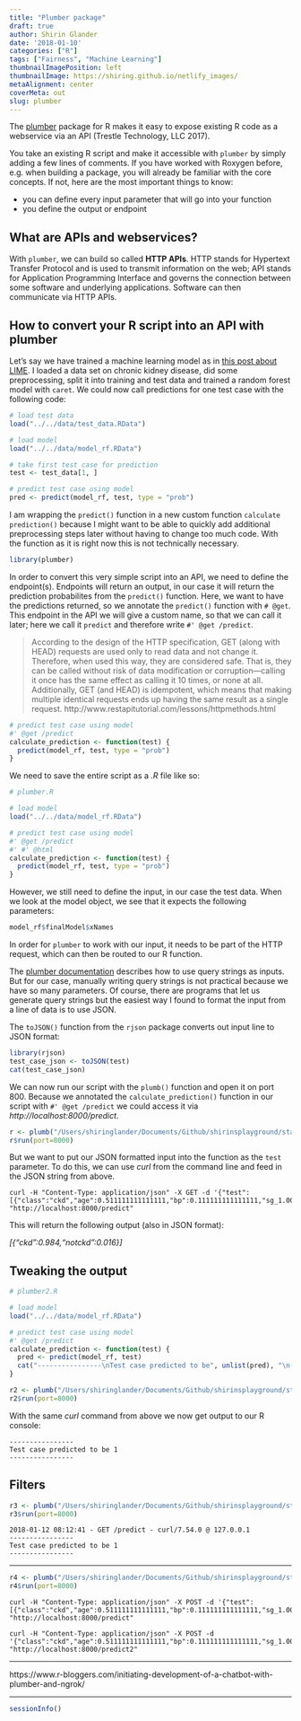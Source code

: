 ```yaml
---
title: "Plumber package"
draft: true
author: Shirin Glander
date: '2018-01-10'
categories: ["R"]
tags: ["Fairness", "Machine Learning"]
thumbnailImagePosition: left
thumbnailImage: https://shiring.github.io/netlify_images/
metaAlignment: center
coverMeta: out
slug: plumber
---
```


The [plumber](www.rplumber.io) package for R makes it easy to expose existing R code as a webservice via an API (Trestle Technology, LLC 2017).

You take an existing R script and make it accessible with `plumber` by simply adding a few lines of comments. If you have worked with Roxygen before, e.g. when building a package, you will already be familiar with the core concepts. If not, here are the most important things to know:

- you can define every input parameter that will go into your function
- you define the output or endpoint

## What are APIs and webservices?

With `plumber`, we can build so called **HTTP APIs**. HTTP stands for Hypertext Transfer Protocol and is used to transmit information on the web; API stands for Application Programming Interface and governs the connection between some software and underlying applications. Software can then communicate via HTTP APIs.

## How to convert your R script into an API with plumber

Let's say we have trained a machine learning model as in [this post about LIME](https://shirinsplayground.netlify.com/2017/12/lime_sketchnotes/). I loaded a data set on chronic kidney disease, did some preprocessing, split it into training and test data and trained a random forest model with `caret`. We could now call predictions for one test case with the following code:

```r
# load test data
load("../../data/test_data.RData")

# load model
load("../../data/model_rf.RData")

# take first test case for prediction
test <- test_data[1, ]

# predict test case using model
pred <- predict(model_rf, test, type = "prob")
```

I am wrapping the `predict()` function in a new custom function `calculate prediction()` because I might want to be able to quickly add additional preprocessing steps later without having to change too much code. With the function as it is right now this is not technically necessary.

```r
library(plumber)
```

In order to convert this very simple script into an API, we need to define the endpoint(s). Endpoints will return an output, in our case it will return the prediction probabilites from the `predict()` function. Here, we want to have the predictions returned, so we annotate the `predict()` function with `# @get`. This endpoint in the API we will give a custom name, so that we can call it later; here we call it `predict` and therefore write `#' @get /predict`.

> According to the design of the HTTP specification, GET (along with HEAD) requests are used only to read data and not change it. Therefore, when used this way, they are considered safe. That is, they can be called without risk of data modification or corruption—calling it once has the same effect as calling it 10 times, or none at all. Additionally, GET (and HEAD) is idempotent, which means that making multiple identical requests ends up having the same result as a single request. http://www.restapitutorial.com/lessons/httpmethods.html

```r
# predict test case using model
#' @get /predict
calculate_prediction <- function(test) {
  predict(model_rf, test, type = "prob")
}
```

We need to save the entire script as a *.R* file like so:

```r
# plumber.R

# load model
load("../../data/model_rf.RData")

# predict test case using model
#' @get /predict
#' #' @html
calculate_prediction <- function(test) {
  predict(model_rf, test, type = "prob")
}

```

However, we still need to define the input, in our case the test data. When we look at the model object, we see that it expects the following parameters:

```r
model_rf$finalModel$xNames
```

In order for `plumber` to work with our input, it needs to be part of the HTTP request, which can then be routed to our R function.

The [plumber documentation](https://www.rplumber.io/docs/quickstart.html#specifying-the-inputs) describes how to use query strings as inputs. But for our case, manually writing query strings is not practical because we have so many parameters. Of course, there are programs that let us generate query strings but the easiest way I found to format the input from a line of data is to use JSON.

The `toJSON()` function from the `rjson` package converts out input line to JSON format:

```r
library(rjson)
test_case_json <- toJSON(test)
cat(test_case_json)
```

We can now run our script with the `plumb()` function and open it on port 800. Because we annotated the `calculate_prediction()` function in our script with `#' @get /predict` we could access it via *http://localhost:8000/predict*.

```r
r <- plumb("/Users/shiringlander/Documents/Github/shirinsplayground/static/scripts/plumber.R")
r$run(port=8000)
```

But we want to put our JSON formatted input into the function as the `test` parameter. To do this, we can use *curl* from the command line and feed in the JSON string from above.

```{}
curl -H "Content-Type: application/json" -X GET -d '{"test":[{"class":"ckd","age":0.511111111111111,"bp":0.111111111111111,"sg_1.005":1,"sg_1.010":0,"sg_1.015":0,"sg_1.020":0,"sg_1.025":0,"al_0":0,"al_1":0,"al_2":0,"al_3":0,"al_4":1,"al_5":0,"su_0":1,"su_1":0,"su_2":0,"su_3":0,"su_4":0,"su_5":0,"rbc_normal":1,"rbc_abnormal":0,"pc_normal":0,"pc_abnormal":1,"pcc_present":1,"pcc_notpresent":0,"ba_present":0,"ba_notpresent":1,"bgr":0.193877551020408,"bu":0.139386189258312,"sc":0.0447368421052632,"sod":0.653374233128834,"pot":0,"hemo":0.455056179775281,"pcv":0.425925925925926,"wbcc":0.170454545454545,"rbcc":0.225,"htn_yes":1,"htn_no":0,"dm_yes":0,"dm_no":1,"cad_yes":0,"cad_no":1,"appet_good":0,"appet_poor":1,"pe_yes":1,"pe_no":0,"ane_yes":1,"ane_no":0}]}' "http://localhost:8000/predict"
```

This will return the following output (also in JSON format):

*[{"ckd":0.984,"notckd":0.016}]*

## Tweaking the output

```r
# plumber2.R

# load model
load("../../data/model_rf.RData")

# predict test case using model
#' @get /predict
calculate_prediction <- function(test) {
  pred <- predict(model_rf, test)
  cat("----------------\nTest case predicted to be", unlist(pred), "\n----------------")
}

```

```r
r2 <- plumb("/Users/shiringlander/Documents/Github/shirinsplayground/static/scripts/plumber2.R")
r2$run(port=8000)
```

With the same *curl* command from above we now get output to our R console:

```{}
----------------
Test case predicted to be 1 
----------------
```

## Filters

```r
r3 <- plumb("/Users/shiringlander/Documents/Github/shirinsplayground/static/scripts/plumber3.R")
r3$run(port=8000)
```

```{}
2018-01-12 08:12:41 - GET /predict - curl/7.54.0 @ 127.0.0.1 
----------------
Test case predicted to be 1 
----------------
```

---

```r
r4 <- plumb("/Users/shiringlander/Documents/Github/shirinsplayground/static/scripts/plumber4.R")
r4$run(port=8000)
```

```{}
curl -H "Content-Type: application/json" -X POST -d '{"test":[{"class":"ckd","age":0.511111111111111,"bp":0.111111111111111,"sg_1.005":1,"sg_1.010":0,"sg_1.015":0,"sg_1.020":0,"sg_1.025":0,"al_0":0,"al_1":0,"al_2":0,"al_3":0,"al_4":1,"al_5":0,"su_0":1,"su_1":0,"su_2":0,"su_3":0,"su_4":0,"su_5":0,"rbc_normal":1,"rbc_abnormal":0,"pc_normal":0,"pc_abnormal":1,"pcc_present":1,"pcc_notpresent":0,"ba_present":0,"ba_notpresent":1,"bgr":0.193877551020408,"bu":0.139386189258312,"sc":0.0447368421052632,"sod":0.653374233128834,"pot":0,"hemo":0.455056179775281,"pcv":0.425925925925926,"wbcc":0.170454545454545,"rbcc":0.225,"htn_yes":1,"htn_no":0,"dm_yes":0,"dm_no":1,"cad_yes":0,"cad_no":1,"appet_good":0,"appet_poor":1,"pe_yes":1,"pe_no":0,"ane_yes":1,"ane_no":0}]}' "http://localhost:8000/predict"
```

```{}
curl -H "Content-Type: application/json" -X POST -d '{"class":"ckd","age":0.511111111111111,"bp":0.111111111111111,"sg_1.005":1,"sg_1.010":0,"sg_1.015":0,"sg_1.020":0,"sg_1.025":0,"al_0":0,"al_1":0,"al_2":0,"al_3":0,"al_4":1,"al_5":0,"su_0":1,"su_1":0,"su_2":0,"su_3":0,"su_4":0,"su_5":0,"rbc_normal":1,"rbc_abnormal":0,"pc_normal":0,"pc_abnormal":1,"pcc_present":1,"pcc_notpresent":0,"ba_present":0,"ba_notpresent":1,"bgr":0.193877551020408,"bu":0.139386189258312,"sc":0.0447368421052632,"sod":0.653374233128834,"pot":0,"hemo":0.455056179775281,"pcv":0.425925925925926,"wbcc":0.170454545454545,"rbcc":0.225,"htn_yes":1,"htn_no":0,"dm_yes":0,"dm_no":1,"cad_yes":0,"cad_no":1,"appet_good":0,"appet_poor":1,"pe_yes":1,"pe_no":0,"ane_yes":1,"ane_no":0}' "http://localhost:8000/predict2"
```

---

https://www.r-bloggers.com/initiating-development-of-a-chatbot-with-plumber-and-ngrok/

---

```r
sessionInfo()
```


